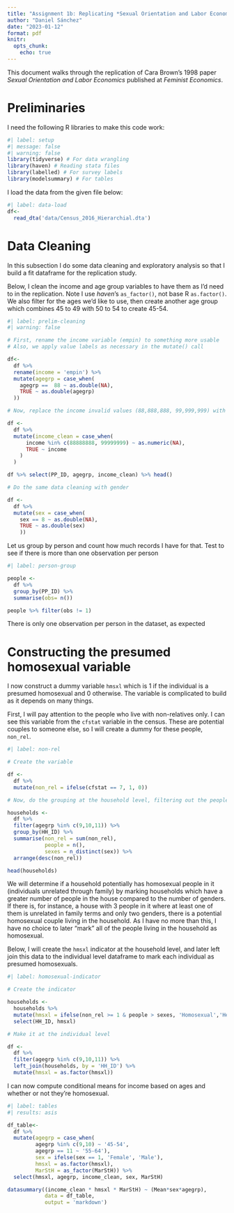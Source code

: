 ```yaml
---
title: "Assignment 1b: Replicating *Sexual Orientation and Labor Economics* by Cara Brown (1998)"
author: "Daniel Sánchez"
date: "2023-01-12"
format: pdf
knitr:
  opts_chunk: 
    echo: true
---
```


This document walks through the replication of Cara Brown's 1998 paper *Sexual Orientation and Labor Economics* published at *Feminist Economics*.

# Preliminaries

I need the following R libraries to make this code work:

```r
#| label: setup
#| message: false
#| warning: false
library(tidyverse) # For data wrangling
library(haven) # Reading stata files
library(labelled) # For survey labels
library(modelsummary) # For tables
```

I load the data from the given file below:

```r
#| label: data-load
df<-
  read_dta('data/Census_2016_Hierarchial.dta')
```

# Data Cleaning

In this subsection I do some data cleaning and exploratory analysis so that I build a fit dataframe for the replication study.

Below, I clean the income and age group variables to have them as I'd need to in the replication. Note I use *haven*'s `as_factor()`, not base R `as.factor()`. We also filter for the ages we'd like to use, then create another age group which combines 45 to 49 with 50 to 54 to create 45-54.

```r
#| label: prelim-cleaning
#| warning: false

# First, rename the income variable (empin) to something more usable
# Also, we apply value labels as necessary in the mutate() call

df<-
  df %>% 
  rename(income = 'empin') %>% 
  mutate(agegrp = case_when(
    agegrp ==  88 ~ as.double(NA),
    TRUE ~ as.double(agegrp)
  ))

# Now, replace the income invalid values (88,888,888, 99,999,999) with actual NAs in R.

df <-
  df %>% 
  mutate(income_clean = case_when(
      income %in% c(88888888, 99999999) ~ as.numeric(NA),
      TRUE ~ income
    )
  )

df %>% select(PP_ID, agegrp, income_clean) %>% head()

# Do the same data cleaning with gender

df <-
  df %>% 
  mutate(sex = case_when(
    sex == 8 ~ as.double(NA),
    TRUE ~ as.double(sex)
    ))

```
Let us group by person and count how much records I have for that. Test to see if there is more than one observation per person

```r
#| label: person-group

people <-
  df %>% 
  group_by(PP_ID) %>% 
  summarise(obs= n())

people %>% filter(obs != 1)

```

There is only one observation per person in the dataset, as expected

# Constructing the presumed homosexual variable

I now construct a dummy variable `hmsxl` which is 1 if the individual is a presumed homosexual and 0 otherwise. The variable is complicated to build as it depends on many things. 

First, I will pay attention to the people who live with non-relatives only. I can see this variable from the `cfstat` variable in the census. These are potential couples to someone else, so I will create a dummy for these people, `non_rel`.

```r
#| label: non-rel

# Create the variable

df <-
  df %>% 
  mutate(non_rel = ifelse(cfstat == 7, 1, 0))

# Now, do the grouping at the household level, filtering out the people whose age we're not interested in

households <-
  df %>% 
  filter(agegrp %in% c(9,10,11)) %>% 
  group_by(HH_ID) %>% 
  summarise(non_rel = sum(non_rel),
            people = n(),
            sexes = n_distinct(sex)) %>% 
  arrange(desc(non_rel))

head(households)

```

We will determine if a household potentially has homosexual people in it (individuals unrelated through family) by marking households which have a greater number of people in the house compared to the number of genders. If there is, for instance, a house with 3 people in it where at least one of them is unrelated in family terms and only two genders, there is a potential homosexual couple living in the household. As I have no more than this, I have no choice to later "mark" all of the people living in the household as homosexual. 

Below, I will create the `hmsxl` indicator at the household level, and later left join this data to the individual level dataframe to mark each individual as presumed homosexuals.

```r
#| label: homosexual-indicator

# Create the indicator

households <-
  households %>% 
  mutate(hmsxl = ifelse(non_rel >= 1 & people > sexes, 'Homosexual','Heterosexual')) %>% 
  select(HH_ID, hmsxl)

# Make it at the individual level

df <-
  df %>%
  filter(agegrp %in% c(9,10,11)) %>% 
  left_join(households, by = 'HH_ID') %>% 
  mutate(hmsxl = as.factor(hmsxl))

```


I can now compute conditional means for income based on ages and whether or not they're homosexual.

```r
#| label: tables
#| results: asis

df_table<-
  df %>% 
  mutate(agegrp = case_when(
         agegrp %in% c(9,10) ~ '45-54',
         agegrp == 11 ~ '55-64'),
         sex = ifelse(sex == 1, 'Female', 'Male'),
         hmsxl = as.factor(hmsxl),
         MarStH = as_factor(MarStH)) %>% 
  select(hmsxl, agegrp, income_clean, sex, MarStH)

datasummary((income_clean * hmsxl * MarStH) ~ (Mean*sex*agegrp), 
            data = df_table,
            output = 'markdown')

```



